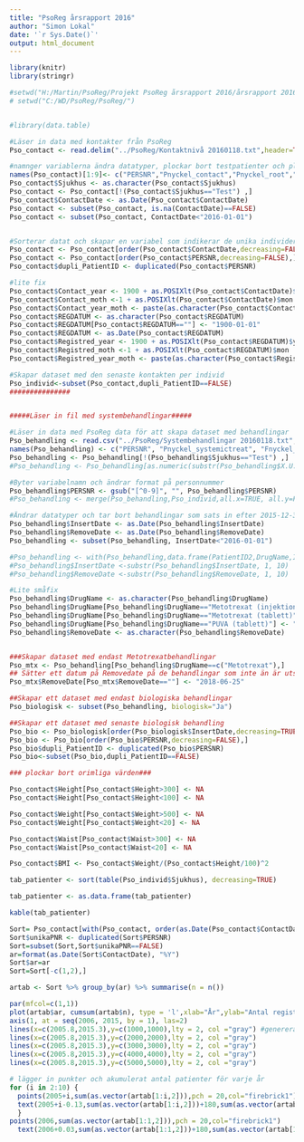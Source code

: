 ```yaml
---
title: "PsoReg årsrapport 2016"
author: "Simon Lokal"
date: '`r Sys.Date()`'
output: html_document
---
```


```r
library(knitr)
library(stringr)
```

```r
#setwd("H:/Martin/PsoReg/Projekt PsoReg årsrapport 2016/årsrapport 2016 WD/Pso årsrapport 2016/Pso-16")
# setwd("C:/WD/PsoReg/PsoReg/")


#library(data.table)

#Läser in data med kontakter från PsoReg
Pso_contact <- read.delim("../PsoReg/Kontaktnivå 20160118.txt",header=TRUE,sep="\t",encoding="UTF-8", dec=",")

#namnger variablerna ändra datatyper, plockar bort testpatienter och plockar bort kontakter utan kontaktdatum och kontakter efter 2015-12-31
names(Pso_contact)[1:9]<- c("PERSNR","Pnyckel_contact","Pnyckel_root","Fnyckel_contact","PAT_ID","Kön","Aktiv_patient", "Sjukhus","ContactDate")
Pso_contact$Sjukhus <- as.character(Pso_contact$Sjukhus)
Pso_contact <- Pso_contact[!(Pso_contact$Sjukhus=="Test") ,]
Pso_contact$ContactDate <- as.Date(Pso_contact$ContactDate)
Pso_contact <- subset(Pso_contact, is.na(ContactDate)==FALSE)
Pso_contact <- subset(Pso_contact, ContactDate<"2016-01-01")


#Sorterar datat och skapar en variabel som indikerar de unika individerna dupli_PatientID=FALSE=första kontakten per individ
Pso_contact <- Pso_contact[order(Pso_contact$ContactDate,decreasing=FALSE),]
Pso_contact <- Pso_contact[order(Pso_contact$PERSNR,decreasing=FALSE),]
Pso_contact$dupli_PatientID <- duplicated(Pso_contact$PERSNR)

#lite fix
Pso_contact$Contact_year <- 1900 + as.POSIXlt(Pso_contact$ContactDate)$year
Pso_contact$Contact_moth <-1 + as.POSIXlt(Pso_contact$ContactDate)$mon
Pso_contact$Contact_year_moth <- paste(as.character(Pso_contact$Contact_year),as.character(Pso_contact$Contact_moth),sep ="")
Pso_contact$REGDATUM <- as.character(Pso_contact$REGDATUM)
Pso_contact$REGDATUM[Pso_contact$REGDATUM==""] <- "1900-01-01"
Pso_contact$REGDATUM <- as.Date(Pso_contact$REGDATUM)
Pso_contact$Registred_year <- 1900 + as.POSIXlt(Pso_contact$REGDATUM)$year
Pso_contact$Registred_moth <-1 + as.POSIXlt(Pso_contact$REGDATUM)$mon
Pso_contact$Registred_year_moth <- paste(as.character(Pso_contact$Registred_year),as.character(Pso_contact$Registred_moth),sep ="")

#Skapar dataset med den senaste kontakten per individ
Pso_individ<-subset(Pso_contact,dupli_PatientID==FALSE)
###############



```


```r
#####Läser in fil med systembehandlingar#####

#Läser in data med PsoReg data för att skapa dataset med behandlingar
Pso_behandling <- read.csv("../PsoReg/Systembehandlingar 20160118.txt",header=TRUE,sep="\t",encoding="UTF-8")
names(Pso_behandling) <- c("PERSNR", "Pnyckel_systemictreat", "Fnyckel_systemictreat","Sjukhus", "InsertDate", "RemoveDate", "DrugName","biologisk","Aktiv_patient")
Pso_behandling <- Pso_behandling[!(Pso_behandling$Sjukhus=="Test") ,]
#Pso_behandling <- Pso_behandling[as.numeric(substr(Pso_behandling$X.U.FEFF.PERSNR,1,8))>19130101,]

#Byter variabelnamn och ändrar format på personnummer
Pso_behandling$PERSNR <- gsub("[^0-9]", "", Pso_behandling$PERSNR) 
#Pso_behandling <- merge(Pso_behandling,Pso_individ,all.x=TRUE, all.y=FALSE,by.x="PERSNR",by.y="PERSNR")

#Ändrar datatyper och tar bort behandlingar som sats in efter 2015-12-31
Pso_behandling$InsertDate <- as.Date(Pso_behandling$InsertDate)
Pso_behandling$RemoveDate <- as.Date(Pso_behandling$RemoveDate)
Pso_behandling <- subset(Pso_behandling, InsertDate<"2016-01-01")

#Pso_behandling <- with(Pso_behandling,data.frame(PatientID2,DrugName,InsertDate,RemoveDate,Region,Vårdnivå,Ålder,Sjukhus,ShortName,Department,PostalCode,PostOffice,ContactDate,ny_gamal_registrering))
#Pso_behandling$InsertDate <-substr(Pso_behandling$InsertDate, 1, 10)
#Pso_behandling$RemoveDate <-substr(Pso_behandling$RemoveDate, 1, 10)

#Lite småfix
Pso_behandling$DrugName <- as.character(Pso_behandling$DrugName)
Pso_behandling$DrugName[Pso_behandling$DrugName=="Metotrexat (injektion)"] <- "Metotrexat"
Pso_behandling$DrugName[Pso_behandling$DrugName=="Metotrexat (tablett)"] <- "Metotrexat"
Pso_behandling$DrugName[Pso_behandling$DrugName=="PUVA (tablett)"] <- "PUVA"
Pso_behandling$RemoveDate <- as.character(Pso_behandling$RemoveDate)


###Skapar dataset med endast Metotrexatbehandlingar
Pso_mtx <- Pso_behandling[Pso_behandling$DrugName==c("Metotrexat"),]
## Sätter ett datum på Removedate på de behandlingar som inte än är utskrivna 
Pso_mtx$RemoveDate[Pso_mtx$RemoveDate==""] <- "2018-06-25"

##Skapar ett dataset med endast biologiska behandlingar
Pso_biologisk <- subset(Pso_behandling, biologisk="Ja")

##Skapar ett dataset med senaste biologisk behandling
Pso_bio <- Pso_biologisk[order(Pso_biologisk$InsertDate,decreasing=TRUE),]
Pso_bio <- Pso_bio[order(Pso_bio$PERSNR,decreasing=FALSE),]
Pso_bio$dupli_PatientID <- duplicated(Pso_bio$PERSNR)
Pso_bio<-subset(Pso_bio,dupli_PatientID==FALSE)

```

```r
### plockar bort orimliga värden###

Pso_contact$Height[Pso_contact$Height>300] <- NA
Pso_contact$Height[Pso_contact$Height<100] <- NA

Pso_contact$Weight[Pso_contact$Weight>500] <- NA
Pso_contact$Weight[Pso_contact$Weight<20] <- NA

Pso_contact$Waist[Pso_contact$Waist>300] <- NA
Pso_contact$Waist[Pso_contact$Waist<20] <- NA

Pso_contact$BMI <- Pso_contact$Weight/(Pso_contact$Height/100)^2

```


```r

tab_patienter <- sort(table(Pso_individ$Sjukhus), decreasing=TRUE)

tab_patienter <- as.data.frame(tab_patienter)

kable(tab_patienter)
```

```r

Sort= Pso_contact[with(Pso_contact, order(as.Date(Pso_contact$ContactDate), Pso_contact$PERSNR)), ]  #sorterar patient enligt reg.datum och  
Sort$unikaPNR <- duplicated(Sort$PERSNR)
Sort=subset(Sort,Sort$unikaPNR==FALSE)
ar=format(as.Date(Sort$ContactDate), "%Y")
Sort$ar=ar
Sort=Sort[-c(1,2),]

artab <- Sort %>% group_by(ar) %>% summarise(n = n())

par(mfcol=c(1,1))
plot(artab$ar, cumsum(artab$n), type = 'l',xlab="År",ylab="Antal registrerade patienter",lty=c(1,1),lwd=c(3,3),col="dodgerblue2",xlim=c(2005.8,2015.3),ylim=c(0,5400),yaxs="i",xaxs="i",xaxt="n")
axis(1, at = seq(2006, 2015, by = 1), las=2)
lines(x=c(2005.8,2015.3),y=c(1000,1000),lty = 2, col ="gray") #genererar grids
lines(x=c(2005.8,2015.3),y=c(2000,2000),lty = 2, col ="gray")
lines(x=c(2005.8,2015.3),y=c(3000,3000),lty = 2, col ="gray")
lines(x=c(2005.8,2015.3),y=c(4000,4000),lty = 2, col ="gray")
lines(x=c(2005.8,2015.3),y=c(5000,5000),lty = 2, col ="gray")

# lägger in punkter och akumulerat antal patienter för varje år
for (i in 2:10) {                                             
  points(2005+i,sum(as.vector(artab[1:i,2])),pch = 20,col="firebrick1")
  text(2005+i-0.13,sum(as.vector(artab[1:i,2]))+180,sum(as.vector(artab[1:i,2])))
  }
points(2006,sum(as.vector(artab[1:1,2])),pch = 20,col="firebrick1")
  text(2006+0.03,sum(as.vector(artab[1:1,2]))+180,sum(as.vector(artab[1:1,2])))

```



